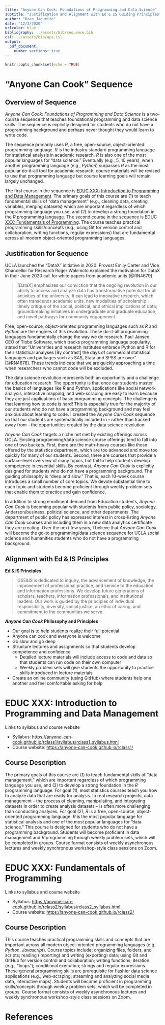 ```yaml
---
title: "Anyone Can Cook: Foundations of Programming and Data Science"
subtitle: "Justification and Alignment with Ed & IS Guiding Principles"
author: "Ozan Jaquette"
date: "12/3/2020"
urlcolor: blue
bibliography: ../assets/bib/sequence.bib
csl: ../assets/bib/apa.csl
output: 
  pdf_document:
    number_sections: true
---
```



```r
knitr::opts_chunk$set(echo = TRUE)
```

# "Anyone Can Cook" Sequence

## Overview of Sequence

_Anyone Can Cook: Foundations of Programming and Data Science_ is a two-course sequence that teaches foundational programming and data science skills. The sequence is explictly designed for students who do not have a programming background and perhaps never thought they would learn to write code. 

The sequence primarily uses _R_, a free, open-source, object-oriented programming language. _R_ is the industry standard programming language for statistical analysis in academic research. _R_ is also one of the most popular languages for "data science." Eventually (e.g., 5, 10 years), when another programming language (e.g., _Python_) surpasses _R_ as the most popular do-it-all tool for academic research, course materials will be revised to use that programming language but course learning goals will remain largely unchanged.

The first course in the sequence is [EDUC XXX: Introduction to Programming and Data Management](https://anyone-can-cook.github.io/rclass1/). The primary goals of this course are (1) to teach fundamental skills of “data management” (e.g., cleaning data, creating variables, merging datasets) which are important regardless of which programming language you use, and (2) to develop a strong foundation in the _R_ programming language. The second course in the sequence is [EDUC XXX: Fundamentals of Programming](https://anyone-can-cook.github.io/rclass2/). The course teaches practical programming skills/concepts (e.g., using Git for version control and collaboration, writing functions, regular expressions) that are fundamental across all modern object-oriented programming languages.

## Justification for Sequence

<!-- 
The UCLA "DataX" initiative was created in 2020 in order to "leverage advances in data science and AI to transform research, creative activities, and education across disciplines" [CITE]  In the June 2020 call for white papers from academic units, Provost Emily Carter and Vice Chancellor for Research Roger Wakimoto explained the motivation for DataX [CITE]:
-->


UCLA launched the "DataX" initiative in 2020. Provost Emily Carter and Vice Chancellor for Research Roger Wakimoto explained the motivation for DataX in their June 2020 call for white papers from academic units [@RN4679]:

> [DataX] emphasizes our conviction that the ongoing revolution in our ability to access and analyze data has transformative potential for all activities of the university. It can lead to innovative research, which often transcends academic units; new modalities of scholarship \ldots; timely critique of the social, political, and ethical implications of data; groundbreaking initiatives in undergraduate and graduate education; and novel pathways for community engagement.

Free, open-source, object-oriented programming languages such as _R_ and _Python_ are the engines of this revolution. These do-it-all programming languages fundamentally change the way we do research. Paul Jansen, CEO of Tiobe Software, which tracks programming language popularity, stated that "Universities and research institutes embrace Python and R for their statistical analyses \ldots [By contrast] the days of commercial statistical languages and packages such as SAS, Stata and SPSS are over" [@RN4678].  These trends indicate that we are quickly approaching a time when researchers who cannot code will be excluded.

The data science revolution represents both an opportunity and a challenge for education research. The opportunity is that once our students master the basics of languages like _R_ and _Python_, applications like social network analysis, interactive mapping, and web-scraping are easy to learn because they are just applications of basic programming concepts. The challenge is that learning how to code is hard! This is especially true for the majority of our students who do not have a programming background and may feel anxious about learning to code. I created the _Anyone Can Cook_ sequence so that our students are systematically included in -- rather than tracked away from -- the opportunities created by the data science revolution. 

_Anyone Can Cook_ targets a niche not met by existing offerings across UCLA. Existing programming/data science course offerings tend to fall into one of two buckets. First, there are the math-heavy courses like those offered by the statistics department, which are too advanced and move too quickly for many of our students. Second, there are courses that provide a surface-level overview of many topics, but fail to help students develop competence in essential skills. By contrast, _Anyone Can Cook_ is explicitly designed for students who do not have a programming background. The guiding philosophy is "deep and slow." That is, each 10-week course introduces a small number of core topics. We devote substantial time to each topic and students become proficient through weekly problem sets that enable them to practice and gain confidence. 

In addition to strong enrollment demand from Education students, _Anyone Can Cook_ is becoming popular with students from public policy, sociology, Anderson/business, political science, and other departments. The department of public policy has expressed interest in cross-listing _Anyone Can Cook_ courses and including them in a new data analytics certificate they are creating. Over the next few years, I believe that _Anyone Can Cook_ will become the go-to programming/data science sequence for UCLA social science and humanities students who do not have a programming background.

## Alignment with Ed & IS Principles

__Ed & IS Principles__

> GSE&IS is dedicated to inquiry, the advancement of knowledge, the improvement of professional practice, and service to the education and information professions. We develop future generations of scholars, teachers, information professionals, and institutional leaders. Our work is guided by the principles of individual responsibility, diversity, social justice, an ethic of caring, and commitment to the communities we serve.

__*Anyone Can Cook* Philosophy and  Principles__

- Our goal is to help students realize their full potential
- Anyone can cook and everyone is welcome
- Go slow and go deep
- Structure lectures and assignments so that students develop competence and confidence
  - Detailed lecture materials will include access to code and data so that students can run code on their own computer
  - Weekly problem sets will give students the opportunity to practice skills introduced in lecture materials
- Create an online community (using GitHub) where students help one another and feel comfortable asking for help

# EDUC XXX: Introduction to Programming and Data Management

Links to syllabus and course website

- Syllabus: [https://anyone-can-cook.github.io/rclass1/syllabus/rclass1_syllabus.html](https://anyone-can-cook.github.io/rclass1/syllabus/rclass1_syllabus.html)
- Course website: [https://anyone-can-cook.github.io/rclass1/](https://anyone-can-cook.github.io/rclass1/)

## Course Description

The primary goals of this course are (1) to teach fundamental skills of "data management," which are important regardless of which programming language you use, and (2) to develop a strong foundation in the _R_ programming language. For goal (1), most statistics courses teach you how to analyze data that are ready for analysis. In real research projects, data management – the process of cleaning, manipulating, and integrating datasets in order to create analysis datasets – is often more challenging than conducting analyses. For goal (2), _R_ is a free, open-source, object-oriented programming language. _R_ is the most popular language for statistical analysis and one of the most popular languages for "data science." This course is designed for students who do not have a programming background. Students will become proficient in data management and _R_ programming through weekly problem sets, which will be completed in groups. Course format consists of weekly asynchronous lectures and weekly synchronous workshop-style class sessions on Zoom.

# EDUC XXX: Fundamentals of Programming

Links to syllabus and course website

- Syllabus: [https://anyone-can-cook.github.io/rclass2/syllabus/rclass2_syllabus.html](https://anyone-can-cook.github.io/rclass2/syllabus/rclass2_syllabus.html)
- Course website: [https://anyone-can-cook.github.io/rclass2/](https://anyone-can-cook.github.io/rclass2/)

## Course Description

This course teaches practical programming skills and concepts that are important across all modern object-oriented programming languages (e.g., _Python_, _Javascript_). Course topics include: organizing files, folders, and scripts; reading (importing) and writing (exporting) data; using Git and GitHub for version control and collaboration; writing functions; iteration (e.g., "loops"); conditional execution; strings and regular expressions. These general programming skills are prerequisite for flashier data science applications (e.g., web-scraping, streaming and analyzing social media data, interactive maps). Students will become proficient in programming skills/concepts through weekly problem sets, which will be completed in groups. Course format consists of weekly asynchronous lectures and weekly synchronous workshop-style class sessions on Zoom.

# References

